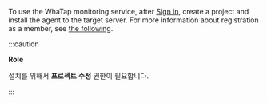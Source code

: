To use the WhaTap monitoring service, after [Sign in](https://www.whatap.io/ko/signup/), create a project and install the agent to the target server. For more information about registration as a member, see [the following](../account/account-manage).

:::caution

**Role**

설치를 위해서 **프로젝트 수정** 권한이 필요합니다.

:::
